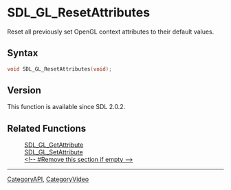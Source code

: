 = SDL_GL_ResetAttributes =

Reset all previously set OpenGL context attributes to their default values.

== Syntax ==

<syntaxhighlight lang='c'>
void SDL_GL_ResetAttributes(void);
</syntaxhighlight>

== Version ==

This function is available since SDL 2.0.2.



== Related Functions ==

:[[SDL_GL_GetAttribute]]
:[[SDL_GL_SetAttribute]]
:[[<!-- #Remove this section if empty -->]]

----
[[CategoryAPI]], [[CategoryVideo]]
<!-- #See the Style Guide for instructions on editing the footer. -->


